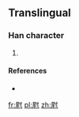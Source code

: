 ==Translingual==

===Han character===
{{Han char|rn=44|rad=尸|as=07|sn=10|four=|canj=尸山木戈 (SUDI)}}

# {{defn|Han|sort=尸07}}

====References====
* {{Han ref|kx=0302.161|hdz=20975.061|uh=5C57|ud=23639}}

[[fr:屗]]
[[pl:屗]]
[[zh:屗]]